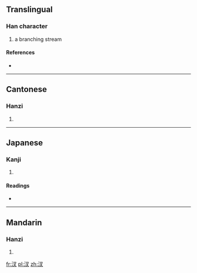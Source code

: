 ==Translingual==

===Han character===
{{Han char|rn=85|rad=水|as=03|sn=6|four=3714<sub>0</sub>|canj=水水戈 (EEI)}}

# a branching stream

====References====
* {{Han ref|kx=0604.100|dkj=17115|dj=0998.050|hdz=31556.040|uh=6C4A|ud=27722|bh=C9FC|bd=51708}}

----

==Cantonese==

===Hanzi===
{{yue-hanzi|jyut=|y=cha1, cha3}}

# {{defn|lang=yue|sort=水03}}

----

==Japanese==

===Kanji===
{{ja-kanji|grade=|rs=水03}}

# {{defn|lang=ja|sort=水03}}

====Readings====
* {{ja-readings|on=[[さ]] (sa), [[しゃ]] (sha)|kun=}}

----

==Mandarin==

===Hanzi===
{{cmn-hanzi|pin=[[chà]] ([[cha4]]), [[yuè]] ([[yue4]])|wg=ch'a<sup>4</sup>, yüeh<sup>4</sup>}}

# {{defn|lang=cmn|sort=水03}}

[[fr:汊]]
[[pl:汊]]
[[zh:汊]]